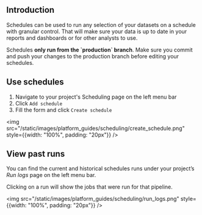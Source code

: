 

## Introduction

Schedules can be used to run any selection of your datasets on a schedule with granular control. That will make sure your data is up to date in your reports and dashboards or for other analysts to use.

<div className="bp3-callout bp3-icon-info-sign bp3-intent-warning" markdown="1">
Schedules <b>only run from the `production` branch</b>. Make sure you commit and push your changes to the production branch before editing your schedules.
</div>

## Use schedules

1. Navigate to your project's Scheduling page on the left menu bar
2. Click `Add schedule`
3. Fill the form and click `Create schedule`

<img src="/static/images/platform_guides/scheduling/create_schedule.png" style={{width: "100%", padding: "20px"}} />


## View past runs

You can find the current and historical schedules runs under your project’s *Run logs* page on the left menu bar.

Clicking on a run will show the jobs that were run for that pipeline.

<img src="/static/images/platform_guides/scheduling/run_logs.png" style={{width: "100%", padding: "20px"}} />
